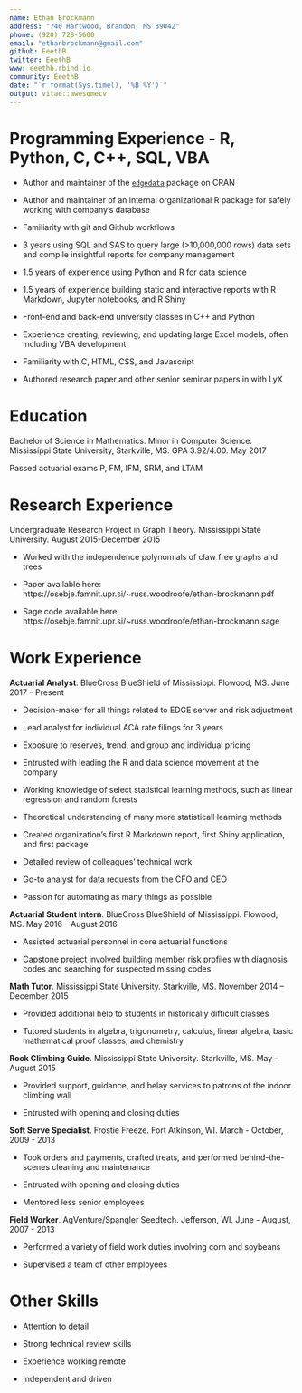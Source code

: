 ```yaml
---
name: Ethan Brockmann
address: "740 Hartwood, Brandon, MS 39042"
phone: (920) 728-5600
email: "ethanbrockmann@gmail.com"
github: EeethB
twitter: EeethB
www: eeethb.rbind.io
community: EeethB
date: "`r format(Sys.time(), '%B %Y')`"
output: vitae::awesomecv
---
```


# Programming Experience - R, Python, C, C++, SQL, VBA

  - Author and maintainer of the [`edgedata`](https://github.com/ArctiCondor/edgedata) package on CRAN
  
  - Author and maintainer of an internal organizational R package for safely working with company's database
  
  - Familiarity with git and Github workflows
  
  - 3 years using SQL and SAS to query large (>10,000,000 rows) data sets and compile insightful reports for company management
  
  - 1.5 years of experience using Python and R for data science
  
  - 1.5 years of experience building static and interactive reports with R Markdown, Jupyter notebooks, and R Shiny

  - Front-end and back-end university classes in C++ and Python
  
  - Experience creating, reviewing, and updating large Excel models, often including VBA development
  
  - Familiarity with C, HTML, CSS, and Javascript
  
  - Authored research paper and other senior seminar papers in \LaTeX with LyX

# Education

Bachelor of Science in Mathematics. Minor in Computer Science. Mississippi State University, Starkville, MS. GPA 3.92/4.00. May 2017 

Passed actuarial exams P, FM, IFM, SRM, and LTAM

# Research Experience

Undergraduate Research Project in Graph Theory. Mississippi State University. August 2015-December 2015 

  - Worked with the independence polynomials of claw free graphs and trees 

  - Paper available here: https://osebje.famnit.upr.si/~russ.woodroofe/ethan-brockmann.pdf 

  - Sage code available here: https://osebje.famnit.upr.si/~russ.woodroofe/ethan-brockmann.sage

# Work Experience

**Actuarial Analyst**. BlueCross BlueShield of Mississippi. Flowood, MS. June 2017 – Present 
  
  - Decision-maker for all things related to EDGE server and risk adjustment
  
  - Lead analyst for individual ACA rate filings for 3 years
  
  - Exposure to reserves, trend, and group and individual pricing

  - Entrusted with leading the R and data science movement at the company
  
  - Working knowledge of select statistical learning methods, such as linear regression and random forests
  
  - Theoretical understanding of many more statisticall learning methods
  
  - Created organization's first R Markdown report, first Shiny application, and first package
  
  - Detailed review of colleagues' technical work

  - Go-to analyst for data requests from the CFO and CEO
  
  - Passion for automating as many things as possible
  
**Actuarial Student Intern**. BlueCross BlueShield of Mississippi. Flowood, MS. May 2016 – August 2016 

  - Assisted actuarial personnel in core actuarial functions 

  - Capstone project involved building member risk profiles with diagnosis codes and searching for suspected missing codes 

**Math Tutor**. Mississippi State University. Starkville, MS. November 2014 – December 2015 

  - Provided additional help to students in historically difficult classes 

  - Tutored students in algebra, trigonometry, calculus, linear algebra, basic mathematical proof classes, and chemistry 
   
**Rock Climbing Guide**. Mississippi State University. Starkville, MS. May - August 2015

  - Provided support, guidance, and belay services to patrons of the indoor climbing wall
  
  - Entrusted with opening and closing duties
  
**Soft Serve Specialist**. Frostie Freeze. Fort Atkinson, WI. March - October, 2009 - 2013

  - Took orders and payments, crafted treats, and performed behind-the-scenes cleaning and maintenance
  
  - Entrusted with opening and closing duties
  
  - Mentored less senior employees
  
**Field Worker**. AgVenture/Spangler Seedtech. Jefferson, WI. June - August, 2007 - 2013

  - Performed a variety of field work duties involving corn and soybeans
  
  - Supervised a team of other employees
  
# Other Skills

 - Attention to detail
 
 - Strong technical review skills
 
 - Experience working remote
 
 - Independent and driven
 